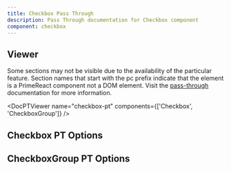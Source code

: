 ```yaml
---
title: Checkbox Pass Through
description: Pass Through documentation for Checkbox component
component: checkbox
---
```


## Viewer

Some sections may not be visible due to the availability of the particular feature. Section names that start with the pc prefix indicate that the element is a PrimeReact component not a DOM element. Visit the [pass-through](https://primevue.org/passthrough/#pcprefix) documentation for more information.

<DocPTViewer name="checkbox-pt" components={['Checkbox', 'CheckboxGroup']} />

## Checkbox PT Options

<DocTable name="Checkbox" category="pt" />

## CheckboxGroup PT Options

<DocTable name="CheckboxGroup" category="pt" />
